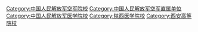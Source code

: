 {{Catmore}}
[[Category:中国人民解放军空军院校|Category:中国人民解放军空军院校]]
[[Category:中国人民解放军空军直属单位|Category:中国人民解放军空军直属单位]]
[[Category:中国人民解放军医学院校|Category:中国人民解放军医学院校]]
[[Category:陕西医学院校|Category:陕西医学院校]]
[[Category:西安高等院校|Category:西安高等院校]]